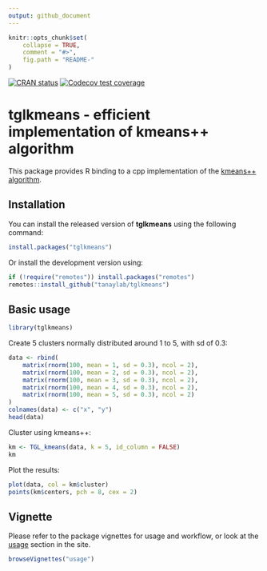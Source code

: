 ```yaml
---
output: github_document
---
```


```r
knitr::opts_chunk$set(
    collapse = TRUE,
    comment = "#>",
    fig.path = "README-"
)
```

<!-- badges: start -->
[![CRAN status](https://www.r-pkg.org/badges/version/tglkmeans)](https://CRAN.R-project.org/package=tglkmeans)
[![Codecov test coverage](https://codecov.io/gh/tanaylab/tglkmeans/branch/master/graph/badge.svg)](https://app.codecov.io/gh/tanaylab/tglkmeans?branch=master)
<!-- badges: end -->


# tglkmeans - efficient implementation of kmeans++ algorithm

This package provides R binding to a cpp implementation of the [kmeans++ algorithm](<https://en.wikipedia.org/wiki/K-means%2B%2B>).

## Installation 

You can install the released version of **tglkmeans** using the following command:

```r
install.packages("tglkmeans")
```

Or install the development version using: 

```r
if (!require("remotes")) install.packages("remotes")
remotes::install_github("tanaylab/tglkmeans")
```

## Basic usage
```r
library(tglkmeans)
```


Create 5 clusters normally distributed around 1 to 5, with sd of 0.3:

```r
data <- rbind(
    matrix(rnorm(100, mean = 1, sd = 0.3), ncol = 2),
    matrix(rnorm(100, mean = 2, sd = 0.3), ncol = 2),
    matrix(rnorm(100, mean = 3, sd = 0.3), ncol = 2),
    matrix(rnorm(100, mean = 4, sd = 0.3), ncol = 2),
    matrix(rnorm(100, mean = 5, sd = 0.3), ncol = 2)
)
colnames(data) <- c("x", "y")
head(data)
```

Cluster using kmeans++:

```r
km <- TGL_kmeans(data, k = 5, id_column = FALSE)
km
```

Plot the results:
```r
plot(data, col = km$cluster)
points(km$centers, pch = 8, cex = 2)
```

## Vignette

Please refer to the package vignettes for usage and workflow, or look at the [usage](https://tanaylab.github.io/tglkmeans/articles/usage.html) section in the site.


```r
browseVignettes("usage")
```

